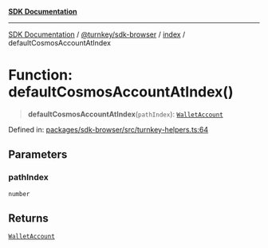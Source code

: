 [**SDK Documentation**](../../../../README.mdx)

***

[SDK Documentation](../../../../packages.mdx) / [@turnkey/sdk-browser](../../README.mdx) / [index](../README.mdx) / defaultCosmosAccountAtIndex

# Function: defaultCosmosAccountAtIndex()

> **defaultCosmosAccountAtIndex**(`pathIndex`): [`WalletAccount`](../interfaces/WalletAccount.mdx)

Defined in: [packages/sdk-browser/src/turnkey-helpers.ts:64](https://github.com/tkhq/sdk/blob/078f5423e923fbd1d7fd39440402d7f01d09c3d0/packages/sdk-browser/src/turnkey-helpers.ts#L64)

## Parameters

### pathIndex

`number`

## Returns

[`WalletAccount`](../interfaces/WalletAccount.mdx)
